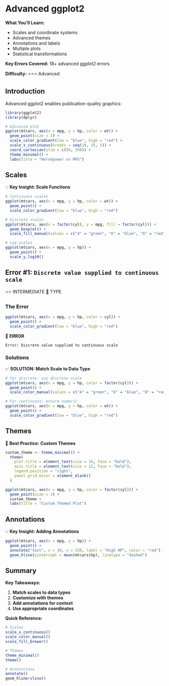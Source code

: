 # Advanced ggplot2 {#ggplot2-advanced}

<div class="chapter-summary">
**What You'll Learn:**

- Scales and coordinate systems
- Advanced themes
- Annotations and labels
- Multiple plots
- Statistical transformations

**Key Errors Covered:** 18+ advanced ggplot2 errors

**Difficulty:** ⭐⭐⭐ Advanced
</div>

## Introduction

Advanced ggplot2 enables publication-quality graphics:

```r
library(ggplot2)
library(dplyr)

# Advanced plot
ggplot(mtcars, aes(x = mpg, y = hp, color = wt)) +
  geom_point(size = 3) +
  scale_color_gradient(low = "blue", high = "red") +
  scale_x_continuous(breaks = seq(10, 35, 5)) +
  coord_cartesian(ylim = c(50, 350)) +
  theme_minimal() +
  labs(title = "Horsepower vs MPG")
```

## Scales

<div class="insight-box">
💡 **Key Insight: Scale Functions**

```r
# Continuous scales
ggplot(mtcars, aes(x = mpg, y = hp, color = wt)) +
  geom_point() +
  scale_color_gradient(low = "blue", high = "red")

# Discrete scales
ggplot(mtcars, aes(x = factor(cyl), y = mpg, fill = factor(cyl))) +
  geom_boxplot() +
  scale_fill_manual(values = c("4" = "green", "6" = "blue", "8" = "red"))

# Log scales
ggplot(mtcars, aes(x = mpg, y = hp)) +
  geom_point() +
  scale_y_log10()
```
</div>

## Error #1: `Discrete value supplied to continuous scale` {#discrete-continuous}

<span class="difficulty-intermediate">⭐⭐ INTERMEDIATE</span> <span class="category-badge cat-type">🔢 TYPE</span>

### The Error

```r
ggplot(mtcars, aes(x = mpg, y = hp, color = cyl)) +
  geom_point() +
  scale_color_gradient(low = "blue", high = "red")
```

<div class="error-box">
🔴 **ERROR**

```
Error: Discrete value supplied to continuous scale
```
</div>

### Solutions

<div class="solution-box">
✅ **SOLUTION: Match Scale to Data Type**

```r
# For discrete: use discrete scale
ggplot(mtcars, aes(x = mpg, y = hp, color = factor(cyl))) +
  geom_point() +
  scale_color_manual(values = c("4" = "green", "6" = "blue", "8" = "red"))

# For continuous: ensure numeric
ggplot(mtcars, aes(x = mpg, y = hp, color = wt)) +
  geom_point() +
  scale_color_gradient(low = "blue", high = "red")
```
</div>

## Themes

<div class="bestpractice-box">
🎯 **Best Practice: Custom Themes**

```r
custom_theme <- theme_minimal() +
  theme(
    plot.title = element_text(size = 16, face = "bold"),
    axis.title = element_text(size = 12, face = "bold"),
    legend.position = "right",
    panel.grid.minor = element_blank()
  )

ggplot(mtcars, aes(x = mpg, y = hp, color = factor(cyl))) +
  geom_point(size = 3) +
  custom_theme +
  labs(title = "Custom Themed Plot")
```
</div>

## Annotations

<div class="insight-box">
💡 **Key Insight: Adding Annotations**

```r
ggplot(mtcars, aes(x = mpg, y = hp)) +
  geom_point() +
  annotate("text", x = 30, y = 250, label = "High HP", color = "red") +
  geom_hline(yintercept = mean(mtcars$hp), linetype = "dashed")
```
</div>

## Summary

<div class="chapter-summary">
**Key Takeaways:**

1. **Match scales to data types**
2. **Customize with themes**
3. **Add annotations for context**
4. **Use appropriate coordinates**

**Quick Reference:**

```r
# Scales
scale_x_continuous()
scale_color_manual()
scale_fill_brewer()

# Themes
theme_minimal()
theme()

# Annotations
annotate()
geom_hline/vline()
```
</div>
